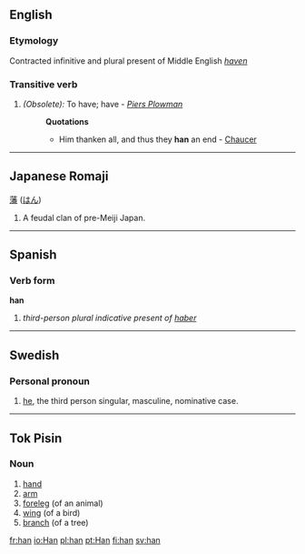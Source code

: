 ==English==
===Etymology===
Contracted infinitive and plural present of Middle English ''[[haven]]''
===Transitive verb===
#''(Obsolete):'' To have; have - ''[[Piers Plowman]]''
#:'''Quotations'''
#:*Him thanken all, and thus they '''han''' an end - [[Chaucer]]

----
==Japanese Romaji==
[[藩]] ([[はん]])

# A feudal clan of pre-Meiji Japan.

----

==Spanish==
===Verb form===
'''han'''

# ''third-person plural indicative present of [[haber]]''

----
==Swedish==
===Personal pronoun===

# [[he]], the third person singular, masculine, nominative case.

----
==Tok Pisin==

===Noun===

#[[hand]]
#[[arm]]
#[[foreleg]] (of an animal)
#[[wing]] (of a bird)
#[[branch]] (of a tree)

[[fr:han]]
[[io:Han]]
[[pl:han]]
[[pt:Han]]
[[fi:han]]
[[sv:han]]